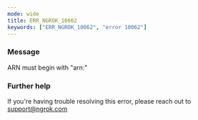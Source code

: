 ```yaml
---
mode: wide
title: ERR_NGROK_10062
keywords: ["ERR_NGROK_10062", "error 10062"]
---
```


### Message

ARN must begin with "arn:"

### Further help

If you're having trouble resolving this error, please reach out to [support@ngrok.com](mailto:support@ngrok.com?subject=Help%20with%20ERR_NGROK_10062)

